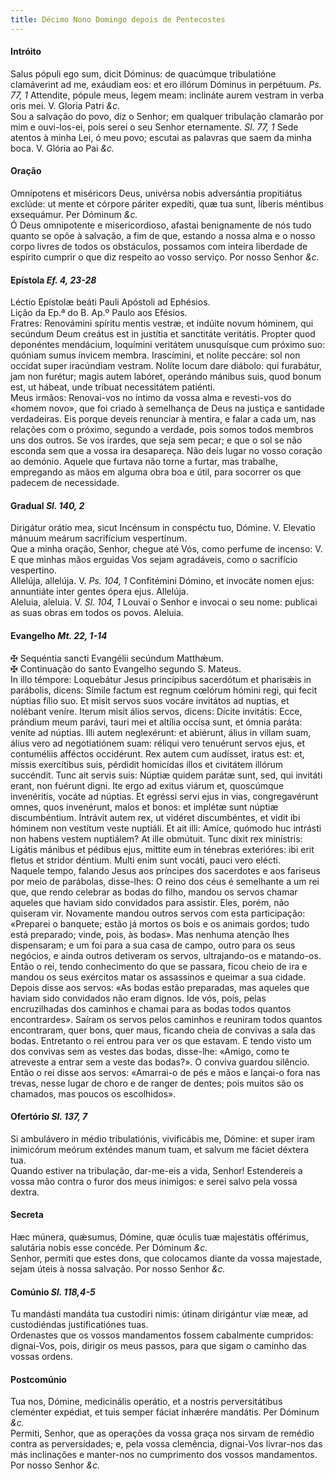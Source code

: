 ```yaml
---
title: Décimo Nono Domingo depois de Pentecostes
---
```



<h4 class="text-center">Intróito</h4>
<div class="container-fluid">
<div class="row">
<div class="col-6 dropcaps text-justify">
Salus pópuli ego sum, dicit Dóminus: de quacúmque tribulatióne clamáverint ad me, exáudiam eos: et ero illórum Dóminus in perpétuum. <em>Ps. 77, 1</em> Attendite, pópule meus, legem meam: inclináte aurem vestram in verba oris mei.
V. Gloria Patri <em>&c.</em>
</div>
<div class="col-6 dropcaps text-justify">
Sou a salvação do povo, diz o Senhor; em qualquer tribulação clamarão por mim e ouvi-los-ei, pois serei o seu Senhor eternamente. <em>Sl. 77, 1</em> Sede atentos à minha Lei, ó meu povo; escutai as palavras que saem da minha boca.
V. Glória ao Pai <em>&c.</em>
</div>
</div>
</div>

<h4 class="text-center">Oração</h4>
<div class="container-fluid">
<div class="row">
<div class="col-6 dropcaps text-justify">
Omnípotens et miséricors Deus, univérsa nobis adversántia propitiátus exclúde: ut mente et córpore páriter expedíti, quæ tua sunt, líberis méntibus exsequámur. Per Dóminum <em>&c.</em>
</div>
<div class="col-6 dropcaps text-justify">
Ó Deus omnipotente e misericordioso, afastai benignamente de nós tudo quanto se opõe à salvação, a fim de que, estando a nossa alma e o nosso corpo livres de todos os obstáculos, possamos com inteira liberdade de espírito cumprir o que diz respeito ao vosso serviço. Por nosso Senhor <em>&c.</em>
</div>
</div>
</div>

<h4 class="text-center">Epístola <em>Ef. 4, 23-28</em></h4>
<div class="container-fluid">
<div class="row">
<div class="col-6 text-justify">
Léctio Epístolæ beáti Pauli Apóstoli ad Ephésios.
</div>
<div class="col-6 text-justify">
Lição da Ep.ª do B. Ap.º Paulo aos Efésios.
</div>
<div class="col-6 dropcaps text-justify">
Fratres: Renovámini spíritu mentis vestræ, et indúite novum hóminem, qui secúndum Deum creátus est in justítia et sanctitáte veritátis. Propter quod deponéntes mendácium, loquímini veritátem unusquísque cum próximo suo: quóniam sumus ínvicem membra. Irascímini, et nolíte peccáre: sol non occídat super iracúndiam vestram. Nolíte locum dare diábolo: qui furabátur, jam non furétur; magis autem labóret, operándo mánibus suis, quod bonum est, ut hábeat, unde tríbuat necessitátem patiénti.
</div>
<div class="col-6 dropcaps text-justify">
Meus irmãos: Renovai-vos no íntimo da vossa alma e revesti-vos do «homem novo», que foi criado à semelhança de Deus na justiça e santidade verdadeiras. Eis porque deveis renunciar à mentira, e falar a cada um, nas relações com o próximo, segundo a verdade, pois somos todos membros uns dos outros. Se vos irardes, que seja sem pecar; e que o sol se não esconda sem que a vossa ira desapareça. Não deis lugar no vosso coração ao demónio. Aquele que furtava não torne a furtar, mas trabalhe, empregando as mãos em alguma obra boa e útil, para socorrer os que padecem de necessidade.
</div>
</div>
</div>

<h4 class="text-center">Gradual <em>Sl. 140, 2</em></h4>
<div class="container-fluid">
<div class="row">
<div class="col-6 dropcaps text-justify">
Dirigátur orátio mea, sicut Incénsum in conspéctu tuo, Dómine. V. Elevatio mánuum meárum sacrifícium vespertínum.
</div>
<div class="col-6 dropcaps text-justify">
Que a minha oração, Senhor, chegue até Vós, como perfume de incenso: V. E que minhas mãos erguidas Vos sejam agradáveis, como o sacrifício vespertino.
</div>
<div class="col-6 text-justify">
Allelúja, allelúja. V. <em>Ps. 104, 1</em> Confitémini Dómino, et invocáte nomen ejus: annuntiáte inter gentes ópera ejus. Allelúja.
</div>
<div class="col-6 text-justify">
Aleluia, aleluia. V. <em>Sl. 104, 1</em> Louvai o Senhor e invocai o seu nome: publicai as suas obras em todos os povos. Aleluia.
</div>
</div>
</div>

<h4 class="text-center">Evangelho <em>Mt. 22, 1-14</em></h4>
<div class="container-fluid">
<div class="row">
<div class="col-6 text-justify">
<span class="text-danger">&#10016;</span> Sequéntia sancti Evangélii secúndum Matthǽum.
</div>
<div class="col-6 text-justify">
<span class="text-danger">&#10016;</span> Continuação do santo Evangelho segundo S. Mateus.
</div>
<div class="col-6 dropcaps text-justify">
In illo témpore: Loquebátur Jesus princípibus sacerdótum et pharisǽis in parábolis, dicens: Símile factum est regnum cœlórum hómini regi, qui fecit núptias fílio suo. Et misit servos suos vocáre invitátos ad nuptias, et nolébant veníre. Iterum misit álios servos, dicens: Dícite invitátis: Ecce, prándium meum parávi, tauri mei et altília occísa sunt, et ómnia paráta: veníte ad núptias. Illi autem neglexérunt: et abiérunt, álius in villam suam, álius vero ad negotiatiónem suam: réliqui vero tenuérunt servos ejus, et contuméliis afféctos occidérunt. Rex autem cum audísset, iratus est: et, missis exercítibus suis, pérdidit homicídas illos et civitátem illórum succéndit. Tunc ait servis suis: Núptiæ quidem parátæ sunt, sed, qui invitáti erant, non fuérunt digni. Ite ergo ad exitus viárum et, quoscúmque invenéritis, vocáte ad núptias. Et egréssi servi ejus in vias, congregavérunt omnes, quos invenérunt, malos et bonos: et implétæ sunt núptiæ discumbéntium. Intrávit autem rex, ut vidéret discumbéntes, et vidit ibi hóminem non vestítum veste nuptiáli. Et ait illi: Amíce, quómodo huc intrásti non habens vestem nuptiálem? At ille obmútuit. Tunc dixit rex minístris: Ligátis mánibus et pédibus ejus, míttite eum in ténebras exterióres: ibi erit fletus et stridor déntium. Multi enim sunt vocáti, pauci vero elécti.
</div>
<div class="col-6 dropcaps text-justify">
Naquele tempo, falando Jesus aos príncipes dos sacerdotes e aos fariseus por meio de parábolas, disse-lhes: O reino dos céus é semelhante a um rei que, que rendo celebrar as bodas do filho, mandou os servos chamar aqueles que haviam sido convidados para assistir. Eles, porém, não quiseram vir. Novamente mandou outros servos com esta participação: «Preparei o banquete; estão já mortos os bois e os animais gordos; tudo está preparado; vinde, pois, às bodas». Mas nenhuma atenção lhes dispensaram; e um foi para a sua casa de campo, outro para os seus negócios, e ainda outros detiveram os servos, ultrajando-os e matando-os. Então o rei, tendo conhecimento do que se passara, ficou cheio de ira e mandou os seus exércitos matar os assassinos e queimar a sua cidade. Depois disse aos servos: «As bodas estão preparadas, mas aqueles que haviam sido convidados não eram dignos. Ide vós, pois, pelas encruzilhadas dos caminhos e chamai para as bodas todos quantos encontrardes». Saíram os servos pelos caminhos e reuniram todos quantos encontraram, quer bons, quer maus, ficando cheia de convivas a sala das bodas. Entretanto o rei entrou para ver os que estavam. E tendo visto um dos convivas sem as vestes das bodas, disse-lhe: «Amigo, como te atreveste a entrar sem a veste das bodas?». O conviva guardou silêncio. Então o rei disse aos servos: «Amarrai-o de pés e mãos e lançai-o fora nas trevas, nesse lugar de choro e de ranger de dentes; pois muitos são os chamados, mas poucos os escolhidos».
</div>
</div>
</div>

<h4 class="text-center">Ofertório <em>Sl. 137, 7</em></h4>
<div class="container-fluid">
<div class="row">
<div class="col-6 dropcaps text-justify">
Si ambulávero in médio tribulatiónis, vivificábis me, Dómine: et super iram inimicórum meórum exténdes manum tuam, et salvum me fáciet déxtera tua.
</div>
<div class="col-6 dropcaps text-justify">
Quando estiver na tribulação, dar-me-eis a vida, Senhor! Estendereis a vossa mão contra o furor dos meus inimigos: e serei salvo pela vossa dextra.
</div>
</div>
</div>

<h4 class="text-center">Secreta</h4>
<div class="container-fluid">
<div class="row">
<div class="col-6 dropcaps text-justify">
Hæc múnera, quǽsumus, Dómine, quæ óculis tuæ majestátis offérimus, salutária nobis esse concéde. Per Dóminum <em>&c.</em>
</div>
<div class="col-6 dropcaps text-justify">
Senhor, permiti que estes dons, que colocamos diante da vossa majestade, sejam úteis à nossa salvação. Por nosso Senhor <em>&c.</em>
</div>
</div>
</div>

<h4 class="text-center">Comúnio <em>Sl. 118,4-5</em></h4>
<div class="container-fluid">
<div class="row">
<div class="col-6 dropcaps text-justify">
Tu mandásti mandáta tua custodíri nimis: útinam dirigántur viæ meæ, ad custodiéndas justificatiónes tuas.
</div>
<div class="col-6 dropcaps text-justify">
Ordenastes que os vossos mandamentos fossem cabalmente cumpridos: dignai-Vos, pois, dirigir os meus passos, para que sigam o caminho das vossas ordens.
</div>
</div>
</div>

<h4 class="text-center">Postcomúnio</h4>
<div class="container-fluid">
<div class="row">
<div class="col-6 dropcaps text-justify">
Tua nos, Dómine, medicinális operátio, et a nostris perversitátibus cleménter expédiat, et tuis semper fáciat inhærére mandátis. Per Dóminum <em>&c.</em>
</div>
<div class="col-6 dropcaps text-justify">
Permiti, Senhor, que as operações da vossa graça nos sirvam de remédio contra as perversidades; e, pela vossa clemência, dignai-Vos livrar-nos das más inclinações e manter-nos no cumprimento dos vossos mandamentos. Por nosso Senhor <em>&c.</em>
</div>
</div>
</div>
